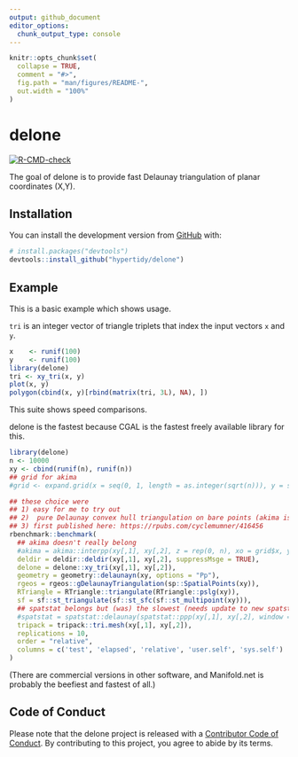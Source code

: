 ```yaml
---
output: github_document
editor_options: 
  chunk_output_type: console
---
```


<!-- README.md is generated from README.Rmd. Please edit that file -->

```r
knitr::opts_chunk$set(
  collapse = TRUE,
  comment = "#>",
  fig.path = "man/figures/README-",
  out.width = "100%"
)
```

# delone

<!-- badges: start -->
[![R-CMD-check](https://github.com/hypertidy/delone/workflows/R-CMD-check/badge.svg)](https://github.com/hypertidy/delone/actions)
<!-- badges: end -->

The goal of delone is to provide fast Delaunay triangulation of planar coordinates (X,Y). 

## Installation

You can install the development version from [GitHub](https://github.com/) with:

``` r
# install.packages("devtools")
devtools::install_github("hypertidy/delone")
```

## Example

This is a basic example which shows usage. 

`tri` is an integer vector of triangle triplets that index the input vectors `x` and `y`. 

```r
x    <- runif(100)
y    <- runif(100)
library(delone)
tri <- xy_tri(x, y)
plot(x, y)
polygon(cbind(x, y)[rbind(matrix(tri, 3L), NA), ])
```

This suite shows speed comparisons. 

delone is the fastest because CGAL is the fastest freely available library for this. 

```r
library(delone)
n <- 10000
xy <- cbind(runif(n), runif(n))
## grid for akima
#grid <- expand.grid(x = seq(0, 1, length = as.integer(sqrt(n))), y = seq(0, 1, length = as.integer(sqrt(n))))

## these choice were
## 1) easy for me to try out
## 2)  pure Delaunay convex hull triangulation on bare points (akima is different, uses triangulation under the hood)
## 3) first published here: https://rpubs.com/cyclemumner/416456
rbenchmark::benchmark(
  ## akima doesn't really belong
  #akima = akima::interpp(xy[,1], xy[,2], z = rep(0, n), xo = grid$x, yo = grid$y),
  deldir = deldir::deldir(xy[,1], xy[,2], suppressMsge = TRUE),
  delone = delone::xy_tri(xy[,1], xy[,2]),
  geometry = geometry::delaunayn(xy, options = "Pp"),
  rgeos = rgeos::gDelaunayTriangulation(sp::SpatialPoints(xy)),
  RTriangle = RTriangle::triangulate(RTriangle::pslg(xy)),
  sf = sf::st_triangulate(sf::st_sfc(sf::st_multipoint(xy))),
  ## spatstat belongs but (was) the slowest (needs update to new spatstat.<family>)
  #spatstat = spatstat::delaunay(spatstat::ppp(xy[,1], xy[,2], window = spatstat::owin(range(xy[,1]), range(xy[,2])))),
  tripack = tripack::tri.mesh(xy[,1], xy[,2]),
  replications = 10,
  order = "relative",
  columns = c('test', 'elapsed', 'relative', 'user.self', 'sys.self')
)

```

(There are commercial versions in other software, and Manifold.net is probably the beefiest and fastest of all.)


## Code of Conduct
  
Please note that the delone project is released with a [Contributor Code of Conduct](https://contributor-covenant.org/version/2/0/CODE_OF_CONDUCT.html). By contributing to this project, you agree to abide by its terms.
